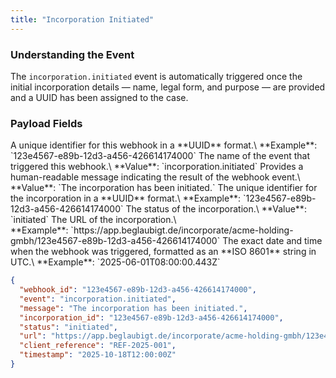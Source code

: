 ```yaml
---
title: "Incorporation Initiated"
---
```


### Understanding the Event

The `incorporation.initiated` event is automatically triggered once the initial incorporation details — name, legal form, and purpose — are provided and a UUID has been assigned to the case.

### Payload Fields

<ResponseField name="webhook_id" type="string">
  A unique identifier for this webhook in a **UUID** format.\
  **Example**: `123e4567-e89b-12d3-a456-426614174000`
</ResponseField>

<ResponseField name="event" type="string">
  The name of the event that triggered this webhook.\
  **Value**: `incorporation.initiated`
</ResponseField>

<ResponseField name="message" type="string">
  Provides a human-readable message indicating the result of the webhook event.\
  **Value**: `The incorporation has been initiated.`
</ResponseField>

<ResponseField name="incorporation_id" type="string">
  The unique identifier for the incorporation in a **UUID** format.\
  **Example**: `123e4567-e89b-12d3-a456-426614174000`
</ResponseField>

<ResponseField name="status" type="string">
  The status of the incorporation.\
  **Value**: `initiated`
</ResponseField>

<ResponseField name="url" type="string">
  The URL of the incorporation.\
  **Example**: `https://app.beglaubigt.de/incorporate/acme-holding-gmbh/123e4567-e89b-12d3-a456-426614174000`
</ResponseField>

<ResponseField name="timestamp" type="string">
  The exact date and time when the webhook was triggered, formatted as an **ISO 8601** string in UTC.\
  **Example**: `2025-06-01T08:00:00.443Z`
</ResponseField>

<ResponseExample>

```json
{
  "webhook_id": "123e4567-e89b-12d3-a456-426614174000",
  "event": "incorporation.initiated",
  "message": "The incorporation has been initiated.",
  "incorporation_id": "123e4567-e89b-12d3-a456-426614174000",
  "status": "initiated",
  "url": "https://app.beglaubigt.de/incorporate/acme-holding-gmbh/123e4567-e89b-12d3-a456-426614174000",
  "client_reference": "REF-2025-001",
  "timestamp": "2025-10-18T12:00:00Z"
}
```

</ResponseExample>